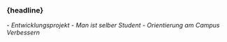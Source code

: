 
### {headline}

<Content>
- <em>Entwicklungsprojekt</em>
- <em>Man ist selber Student</em>
- <em>Orientierung am Campus Verbessern</em>
</Content>